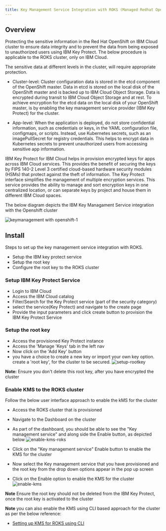 ```yaml
---
title: Key Management Service Integration with ROKS (Managed Redhat Openshift Kubernetes Services)
---
```



<PageDescription>


</PageDescription>

## **Overview**

Protecting the sensitive information in the Red Hat OpenShift on IBM Cloud cluster to ensure data integrity and to prevent the data from being exposed to unauthorized users using IBM Key Protect. The below procedure is applicable to the ROKS cluster, only on IBM Cloud.

The sensitive data at different levels in the cluster, will require appropriate protection.

- Cluster-level: Cluster configuration data is stored in the etcd component of the OpenShift master. Data in etcd is stored on the local disk of the OpenShift master and is backed up to IBM Cloud Object Storage. Data is encrypted during transit to IBM Cloud Object Storage and at rest. To achieve encryption for the etcd data on the local disk of your OpenShift master, is by enabling the key management service provider (IBM Key Protect) for the cluster.

- App-level: When the application is deployed, do not store confidential information, such as credentials or keys, in the YAML configuration file, configmaps, or scripts. Instead, use Kubernetes secrets, such as an imagePullSecret for registry credentials. This helps to encrypt data in Kubernetes secrets to prevent unauthorized users from accessing sensitive app information.

IBM Key Protect for IBM Cloud helps in provision encrypted keys for apps across IBM Cloud services. This provides the benefit of securing the keys by FIPS 140-2 Level 3 certified cloud-based hardware security modules (HSMs) that protect against the theft of information. The Key Protect interface simplifies the management of multiple encryption services. This service provides the ability to manage and sort encryption keys in one centralized location, or can separate keys by project and house them in different IBM Cloud spaces.

The below diagram depicts the IBM Key Managament Service integration with the Openshift cluster

![keymanagement with openshift-1](images/kms.png)


## **Install**

Steps to set up the key management service integration with ROKS.

- Setup the IBM key protect service
- Setup the root key
- Configure the root key to the ROKS cluster

### **Setup IBM Key Protect Service**

- Login to IBM Cloud
- Access the IBM Cloud catalog
- Filter/Search for the Key Protect service (part of the security category)
- select the service(Key Protect) and navigate to the create page
- Provide the input parameters and click create button to provision the IBM Key Protect Service 

### **Setup the root key**

- Access the provisioned Key Protect instance
- Access the 'Manage 'Keys' tab in the left nav
- Now click on the 'Add Key' button
- you have a choice to create a new key or import your own key option. create a 'root key', for the cluster to be secured.
![setup-rootkey](images/rootkey-creation.png)

**Note:**  Ensure you don't delete this root key, after you have encrypted the cluster



### **Enable KMS to the ROKS cluster**

Follow the below user interface approach to enable the kMS for the cluster

- Access the ROKS cluster that is provisioned 
- Navigate to the Dashboard on the cluster
- As part of the dashboard, you should be able to see the "Key management service" and along side the Enable button, as depicted below
![enable-kms-roks](images/roks-kms-enable.jpg)

- Click on the "Key management service" Enable button to enable the KMS for the cluster
- Now select the Key management service that you have provisioned and the root key from the drop down options appear in the pop up screen
- Click on the Enable option to enable the KMS for the cluster 
![enable-kms](images/enable-kms.png)

**Note** Ensure the root key should not be deleted from the IBM Key Protect, once the root key is activated to the cluster

**Note** 
you can also enable the KMS using CLI based approach for the cluster as per the below reference:
- [Setting up KMS for ROKS using CLI](https://cloud.ibm.com/docs/openshift?topic=openshift-encryption)

